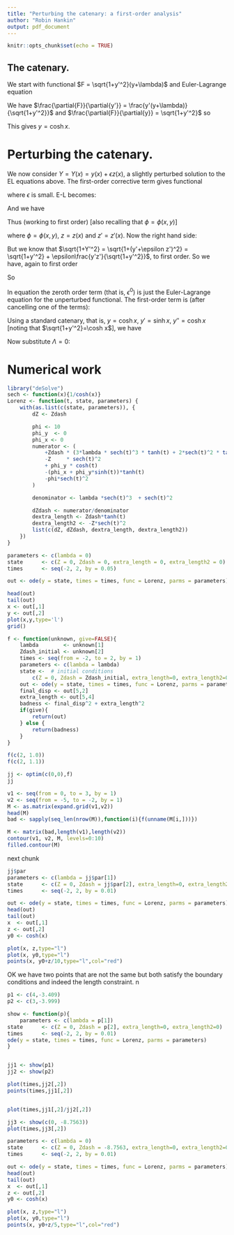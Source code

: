 ```yaml
---
title: "Perturbing the catenary: a first-order analysis"
author: "Robin Hankin"
output: pdf_document
---
```


```r
knitr::opts_chunk$set(echo = TRUE)
```

## The catenary.

\newcommand{\di}[2]{\frac{\partial{#1}}{\partial{#2}}}
\newcommand{\cx}{\cosh{\left(\frac{x-x_0}{a}\right)}}
\newcommand{\sx}{\sinh{\left(\frac{x-x_0}{a}\right)}}
\newcommand{\tx}{\tanh{\left(\frac{x-x_0}{a}\right)}}
\newcommand{\sech}{\operatorname{sech}}

We start with functional $F = \sqrt{1+y'^2}(y+\lambda)$ and
Euler-Lagrange equation

\begin{equation}
\frac{d}{dx}\di{F}{y'} -\di{F}{y}=0
\end{equation}

We have $\di{F}{y'} = \frac{y'(y+\lambda)}{\sqrt{1+y'^2}}$ and 
$\di{F}{y} = \sqrt{1+y'^2}$ so

\begin{eqnarray}
\frac{d}{dx}\left[\frac{y'(y+\lambda)}{\sqrt{1+y'^2}}\right] &=& \sqrt{1+y'^2}\nonumber\\
\frac{y''(y + \lambda)}{(1+y'^2)^{3/2}} + \frac{y'^2}{\sqrt{1+y'^2}}        &=& \sqrt{1+y'^2}
\end{eqnarray}

This gives $y = \operatorname{cosh} x$.



# Perturbing the catenary.

We now consider $Y=Y(x) = y(x) + \epsilon z(x)$, a slightly perturbed
solution to the EL equations above.  The first-order corrective term
gives functional

\begin{equation}
\overline{F} = \sqrt{1+Y'^2}(Y + \Lambda + \epsilon\phi(x,Y))
\end{equation}

where $\epsilon$ is small.  E-L becomes:

\begin{equation}
\frac{d}{dx}\di{\overline{F}}{Y'} -\di{\overline{F}}{Y}=0
\end{equation}

And we have

\begin{equation}
\di{\overline{F}}{Y'}
= \frac{Y'}{\sqrt{1+Y'^2}}(Y + \Lambda + \epsilon\phi(x,y))\qquad
\di{\overline{F}}{Y} = {\sqrt{1+Y'^2}}(1 + \epsilon_y\phi(x,y))
\end{equation}

Thus (working to first order) [also recalling that $\phi=\phi(x,y)$]

\begin{eqnarray}
\frac{d}{dx}\left[\di{\overline{F}}{Y'}\right]
&=& \frac{d}{dx}\left[\frac{Y'}{\sqrt{1+Y'^2}}(Y + \Lambda + \epsilon\phi)\right]\\
&=& \frac{Y''}{(1+Y'^2)^{3/2}}(Y + \Lambda + \epsilon\phi) + 
        \frac{Y'}{\sqrt{1+Y'^2}}(y'+\epsilon z' + \epsilon(\phi_x + y'\phi_y))\\
&=& \frac{y'' + \epsilon z''}{(1+(y'+\epsilon z')^2)^{3/2}}(y + \epsilon z + \Lambda + \epsilon\phi) + 
        \frac{y' + \epsilon z'}{\sqrt{1+(y'+\epsilon z')^2}}(y'+\epsilon z' + \epsilon(\phi_x + y'\phi_y))\\
&=& \left(\frac{y''}{(1+(y'+\epsilon z')^2)^{3/2}} + 
\frac{\epsilon z''}{(1+(y'+\epsilon z')^2)^{3/2}}\right)(y + \epsilon z + \Lambda + \epsilon\phi)\nonumber\\
&{}& \qquad + \frac{y' + \epsilon z'}{\sqrt{1+(y'+\epsilon z')^2}}(y'+\epsilon z' + \epsilon(\phi_x + y'\phi_y))\\
&=& \left(\frac{y''}{(1+(y'+\epsilon z')^2)^{3/2}} + 
\frac{\epsilon z''}{(1+(y'+\epsilon z')^2)^{3/2}}\right)(y(x) + \epsilon z + \Lambda + \epsilon\phi)\nonumber\\
&{}& \qquad + \left(\frac{y'}{\sqrt{1+y'^2}} +
\epsilon\frac{z'}{(1+y'^2)^{3/2}} + \epsilon\frac{z'}{\sqrt{1+y'^2}}\right)(y'+\epsilon z' + \epsilon(\phi_x + y'\phi_y))\\
&=& \left(\frac{y''}{(1+(y'+\epsilon z')^2)^{3/2}} + 
\frac{\epsilon z''}{(1+(y'+\epsilon z')^2)^{3/2}}\right)(y +\Lambda + \epsilon(z + \phi))\nonumber\\
&{}& \qquad + \left(\frac{y'}{\sqrt{1+y'^2}} +
\epsilon\frac{z'}{(1+y'^2)^{3/2}} +
\epsilon\frac{z'}{\sqrt{1+y'^2}}\right)(y'+\epsilon (z' + \phi_x + y'\phi_y))\\
&=& \left(\frac{y''}{(1+(y'+\epsilon z')^2)^{3/2}} + 
\frac{\epsilon z''}{(1+(y'+\epsilon z')^2)^{3/2}}\right)(y +\Lambda + \epsilon(z + \phi))\nonumber\\
&{}& \qquad + \left(\frac{y'}{\sqrt{1+y'^2}} +
\epsilon\left(\frac{z'}{(1+y'^2)^{3/2}} + \frac{z'}{\sqrt{1+y'^2}}\right)\right)(y'+\epsilon (z' + \phi_x + y'\phi_y))\\
&=& \left(\frac{y''}{(1+(y'+\epsilon z')^2)^{3/2}} + 
\frac{\epsilon z''}{(1+(y'+\epsilon z')^2)^{3/2}}\right)(y +\Lambda + \epsilon(z + \phi))\nonumber\\
&{}& \qquad + \frac{y'^2}{\sqrt{1+y'^2}} +
\epsilon\left(\frac{y'z'}{(1+y'^2)^{3/2}} + \frac{y'z'}{\sqrt{1+y'^2}}
 + \frac{y'(z' + \phi_x + y'\phi_y)}{\sqrt{1+y'^2}}
\right)\\
&=& \left(\frac{y''}{(1+(y'+\epsilon z')^2)^{3/2}} + 
\frac{\epsilon z''}{(1+y'^2)^{3/2}}\right)(y +\Lambda + \epsilon(z + \phi))\nonumber\\
&{}& \qquad + \frac{y'^2}{\sqrt{1+y'^2}} +
\epsilon\left(\frac{y'z'}{(1+y'^2)^{3/2}} + \frac{y'z'}{\sqrt{1+y'^2}}
 + \frac{y'(z' + \phi_x + y'\phi_y)}{\sqrt{1+y'^2}}
\right)\\
&=& \left(
\frac{y''}{(1+y')^2)^{3/2}} -3\epsilon\frac{y''z'}{(1+y'^2)^{5/2}} + 
\frac{\epsilon z''}{(1+y'^2)^{3/2}}\right)(y +\Lambda + \epsilon(z + \phi))\nonumber\\
&{}& \qquad + \frac{y'^2}{\sqrt{1+y'^2}} +
\epsilon\left(\frac{y'z'}{(1+y'^2)^{3/2}} + \frac{y'z'}{\sqrt{1+y'^2}}
 + \frac{y'(z' + \phi_x + y'\phi_y)}{\sqrt{1+y'^2}}
\right)\\
&=& \left(
\frac{y''}{(1+y')^2)^{3/2}} +\epsilon\left(\frac{-3y''z'}{(1+y'^2)^{5/2}} + 
\frac{z''}{(1+y'^2)^{3/2}}\right)
\right)(y +\Lambda + \epsilon(z + \phi))\nonumber\\
&{}& \qquad + \frac{y'^2}{\sqrt{1+y'^2}} +
\epsilon\left(\frac{y'z'}{(1+y'^2)^{3/2}} + \frac{y'z'}{\sqrt{1+y'^2}}
 + \frac{y'(z' + \phi_x + y'\phi_y)}{\sqrt{1+y'^2}}
\right)\\
&=&  \frac{y''(y+\Lambda)}{(1+y')^2)^{3/2}} +
    \epsilon\left(
	    \frac{-3y''(y+\Lambda)z'}{(1+y'^2)^{5/2}} + 
        \frac{z''(y+\Lambda)}{(1+y'^2)^{3/2}} +
		\frac{y''(z+\phi)}{(1+y'^2)^{3/2}}
        \right)\\
&{}& \qquad + \frac{y'^2}{\sqrt{1+y'^2}} +
\epsilon\left(\frac{y'z'}{(1+y'^2)^{3/2}} + \frac{y'z'}{\sqrt{1+y'^2}}
 + \frac{y'(z' + \phi_x + y'\phi_y)}{\sqrt{1+y'^2}}
\right)\\
&=&  \frac{y''(y+\Lambda)}{(1+y')^2)^{3/2}} +
    \epsilon\left(
	    \frac{-3y''(y+\Lambda)z'}{(1+y'^2)^{5/2}} + 
        \frac{z''(y+\Lambda)}{(1+y'^2)^{3/2}} +
		\frac{y''(z+\phi)}{(1+y'^2)^{3/2}}
        \right)\\
&{}& \qquad + \frac{y'^2}{\sqrt{1+y'^2}} +
\epsilon\left(\frac{y'z'}{(1+y'^2)^{3/2}} + \frac{y'z'}{\sqrt{1+y'^2}}
 + \frac{y'(z' + \phi_x + y'\phi_y)}{\sqrt{1+y'^2}}
\right)
\end{eqnarray}

where $\phi=\phi(x,y)$, $z=z(x)$ and $z'=z'(x)$.  Now the right hand side:

\begin{eqnarray}
RHS &=& \di{\overline{F}}{Y}\\
&=& \frac{\partial}{\partial Y}\left[\sqrt{1+Y'^2}(Y + \Lambda + \epsilon\phi(x,Y))\right]\\
&=& \sqrt{1+Y'^2}\left(1 + \epsilon\phi_Y(x,Y))\right)\\
&=& \sqrt{1+Y'^2} + \epsilon\phi_y(x,y)\sqrt{1+Y'^2}
\end{eqnarray}

But we know that $\sqrt{1+Y'^2} = \sqrt{1+(y'+\epsilon z')^2} =
\sqrt{1+y'^2} + \epsilon\frac{y'z'}{\sqrt{1+y'^2}}$, to first order.  So
we have, again to first order

\begin{eqnarray}
RHS
&=& \sqrt{1+y'^2} + \epsilon\frac{y'z'}{\sqrt{1+y'^2}}  + \epsilon\phi_y(x,y)\sqrt{1+Y'^2}\\
&=& \sqrt{1+y'^2} + \epsilon\left(\frac{y'z'}{\sqrt{1+y'^2}}  + \phi_y(x,y)\sqrt{1+Y'^2}\right)\\
&=& \sqrt{1+y'^2} + \epsilon\left(\frac{y'z'}{\sqrt{1+y'^2}}  + \phi_y(x,y)\sqrt{1+y'^2}\right)
\end{eqnarray}
 

So

\begin{eqnarray}
&{}& \frac{y''(y+\Lambda)}{(1+y'^2)^{3/2}} + \frac{y'}{\sqrt{1+y'^2}}\nonumber\\
&+& \epsilon\left(
    \frac{y''(z+\phi)}{(1+y'^2)^{3/2}}
-  3\frac{(y+\Lambda)y''z'}{(1+y'^2)^{5/2}}
+   \frac{z''(y+\Lambda)}{(1+y'^2)^{3/2}}
+   \frac{y'z'}{(1+y'^2)^{3/2}}
+   \frac{y'z'}{\sqrt{1+y'^2}}
+   \frac{y'(\phi_x + y'\phi_y)}{\sqrt{1+y'^2}}
\right) \nonumber\\
&=& \sqrt{1+y'^2} + \epsilon\left(\frac{y'z'}{\sqrt{1+y'^2}}  + \phi_y(x,y)\sqrt{1+y'^2}\right)\label{lhsrhs}
\end{eqnarray}

In equation \ref{lhsrhs} the zeroth order term (that is, $\epsilon^0$)
is just the Euler-Lagrange equation for the unperturbed functional.
The first-order term is (after cancelling one of the terms):

\begin{eqnarray}
    \frac{y''(z+\phi)}{(1+y'^2)^{3/2}}
-  3\frac{(y+\Lambda)y''z'}{(1+y'^2)^{5/2}}
+   \frac{z''(y+\Lambda)}{(1+y'^2)^{3/2}}
+   \frac{y'z'}{(1+y'^2)^{3/2}}
+   \frac{y'(\phi_x + y'\phi_y)}{\sqrt{1+y'^2}}
=
\phi_y\sqrt{1+y'^2}
\end{eqnarray}

\begin{eqnarray}
    \frac{y''(z+\phi) + z''(y+\Lambda) + y'z'}{(1+y'^2)^{3/2}}
-  3\frac{(y+\Lambda)y''z'}{(1+y'^2)^{5/2}}
+   \frac{y'(\phi_x + y'\phi_y)}{\sqrt{1+y'^2}}
=
\phi_y\sqrt{1+y'^2}\label{firstorderunsub}
\end{eqnarray}

Using a standard catenary, that is, $y=\cosh x$, $y'=\sinh x$,
$y''=\cosh x$ [noting that $\sqrt{1+y'^2}=\cosh x$], we have

\begin{eqnarray}
  \frac{\cosh x(z + \phi) + z''(\cosh x + \Lambda) + z'\sinh x}{\cosh^3x}
-3\frac{z(\cosh x + \Lambda)\cosh x}{\cosh^5 x}
+ \frac{\sinh x(\phi_x + \phi_y\sinh x)}{\cosh x}
= \phi_y\cosh x
\end{eqnarray}

Now substitute $\Lambda=0$:

\begin{eqnarray}
  \frac{\cosh x(z + \phi) + z''\cosh x + z'\sinh x}{\cosh^3x}
-\frac{3z}{\cosh^3 x}
+ \frac{\sinh x(\phi_x + \phi_y\sinh x)}{\cosh x}
= \phi_y\cosh x
\end{eqnarray}

\begin{eqnarray}
  \frac{\cosh x(z + \phi) + z''\cosh x + z'\sinh x - 3z}{\cosh^3x}
+ \frac{\sinh x(\phi_x + \phi_y\sinh x)}{\cosh x}
= \phi_y\cosh x
\end{eqnarray}

\begin{eqnarray}
  \frac{z''\cosh x + z'\sinh x  + z(\cosh x - 3) + \phi\cosh x}{\cosh^3x}
+ \frac{\sinh x(\phi_x + \phi_y\sinh x)}{\cosh x}
= \phi_y\cosh x
\end{eqnarray}

\begin{eqnarray}
  \frac{z''\cosh x + z'\sinh x  + z(\cosh x - 3) + \phi\cosh x}{\cosh^3x}
= \phi_y\cosh x - \frac{\sinh x(\phi_x + \phi_y\sinh x)}{\cosh x}
\end{eqnarray}

\begin{eqnarray}
z''\cosh x + z'\sinh x  + z(\cosh x - 3) + \phi\cosh x
= \phi_y\cosh^4 x - \cosh^2 x\sinh x(\phi_x + \phi_y\sinh x)
\end{eqnarray}

\begin{eqnarray}
z''\cosh x = 
  \phi_y\cosh^4 x 
- \cosh^2 x\sinh x(\phi_x + \phi_y\sinh x) 
- (z'\sinh x  + z(\cosh x - 3) + \phi\cosh x)
\end{eqnarray}

\begin{eqnarray}
z'' = 
  \phi_y\cosh^3 x 
- \cosh x\sinh x(\phi_x + \phi_y\sinh x) 
- z'\sinh x  - z(\cosh x - 3)\sech x + \phi
\end{eqnarray}

\begin{eqnarray}
z'' = 
- z'\sinh x  - z(\cosh x - 3)\sech x 
  +\phi_y\cosh^3 x 
- \cosh x\sinh x(\phi_x + \phi_y\sinh x) 
+ \phi
\end{eqnarray}


# Numerical  work


```r
library("deSolve") 
sech <- function(x){1/cosh(x)}
Lorenz <- function(t, state, parameters) {
    with(as.list(c(state, parameters)), {
        dZ <- Zdash

        phi <- 10
        phi_y  <- 0
        phi_x <- 0
        numerator <- (
            +Zdash * (3*lambda * sech(t)^3 * tanh(t) + 2*sech(t)^2 * tanh(t))
            -Z     * sech(t)^2
            + phi_y * cosh(t)
            -(phi_x + phi_y*sinh(t))*tanh(t)
            -phi*sech(t)^2
        )

        denominator <- lambda *sech(t)^3  + sech(t)^2

        dZdash <- numerator/denominator
        dextra_length <- Zdash*tanh(t)
        dextra_length2 <- -Z*sech(t)^2
        list(c(dZ, dZdash, dextra_length, dextra_length2))
    })
}

parameters <- c(lambda = 0)
state      <- c(Z = 0, Zdash = 0, extra_length = 0, extra_length2 = 0)  # initial conditions
times      <- seq(-2, 2, by = 0.05)

out <- ode(y = state, times = times, func = Lorenz, parms = parameters)
```

```r
head(out)
tail(out)
x <- out[,1]
y <- out[,2]
plot(x,y,type='l')
grid()
```


```r
f <- function(unknown, give=FALSE){
    lambda        <- unknown[1]
    Zdash_initial <- unknown[2]
    times <- seq(from = -2, to = 2, by = 1)
    parameters <- c(lambda = lambda)
    state <-  # initial conditions
        c(Z = 0, Zdash = Zdash_initial, extra_length=0, extra_length2=0) 
    out <- ode(y = state, times = times, func = Lorenz, parms = parameters)
    final_disp <- out[5,2]
    extra_length <- out[5,4]
    badness <- final_disp^2 + extra_length^2
    if(give){
        return(out)
    } else {
        return(badness)
    } 
}
```

```r
f(c(2, 1.0))
f(c(2, 1.1))
```
   
   
```r
jj <- optim(c(0,0),f)
jj

```

```r
v1 <- seq(from = 0, to = 3, by = 1)
v2 <- seq(from = -5, to = -2, by = 1)
M <- as.matrix(expand.grid(v1,v2))
head(M)
bad <- sapply(seq_len(nrow(M)),function(i){f(unname(M[i,]))})
```

```r
M <- matrix(bad,length(v1),length(v2))
contour(v1, v2, M, levels=0:10)
filled.contour(M)
```

next chunk

	
```r
jj$par
parameters <- c(lambda = jj$par[1])
state      <- c(Z = 0, Zdash = jj$par[2], extra_length=0, extra_length2=0)  # initial conditions
times      <- seq(-2, 2, by = 0.01)

out <- ode(y = state, times = times, func = Lorenz, parms = parameters)
head(out)
tail(out)
x  <- out[,1]
z <- out[,2]
y0 <- cosh(x)

plot(x, z,type="l")
plot(x, y0,type="l")
points(x, y0+z/10,type="l",col="red")
```


OK we have two points that are not the same but both satisfy the
boundary conditions and indeed the length constraint.
n


```r
p1 <- c(4,-3.409)
p2 <- c(3,-3.999)
```

```r
show <- function(p){
    parameters <- c(lambda = p[1])
state      <- c(Z = 0, Zdash = p[2], extra_length=0, extra_length2=0)  # initial conditions
times      <- seq(-2, 2, by = 0.01)
ode(y = state, times = times, func = Lorenz, parms = parameters)
}


jj1 <- show(p1)
jj2 <- show(p2)

plot(times,jj2[,2])
points(times,jj1[,2])


plot(times,jj1[,2]/jj2[,2])
```


```r
jj3 <- show(c(0, -8.7563))
plot(times,jj3[,2])
```

```r
parameters <- c(lambda = 0)
state      <- c(Z = 0, Zdash = -8.7563, extra_length=0, extra_length2=0)  # initial conditions
times      <- seq(-2, 2, by = 0.01)

out <- ode(y = state, times = times, func = Lorenz, parms = parameters)
head(out)
tail(out)
x  <- out[,1]
z <- out[,2]
y0 <- cosh(x)

plot(x, z,type="l")
plot(x, y0,type="l")
points(x, y0+z/5,type="l",col="red")
```
